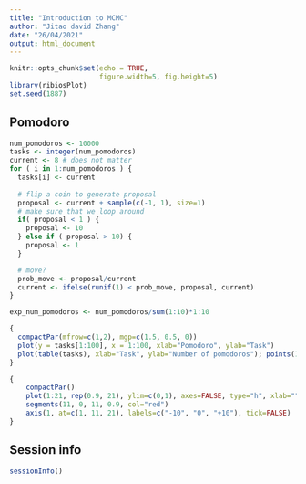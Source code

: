 ```yaml
---
title: "Introduction to MCMC"
author: "Jitao david Zhang"
date: "26/04/2021"
output: html_document
---
```


```r
knitr::opts_chunk$set(echo = TRUE,
                      figure.width=5, fig.height=5)
library(ribiosPlot)
set.seed(1887)
```

## Pomodoro

```r
num_pomodoros <- 10000
tasks <- integer(num_pomodoros)
current <- 8 # does not matter
for ( i in 1:num_pomodoros ) {
  tasks[i] <- current
  
  # flip a coin to generate proposal
  proposal <- current + sample(c(-1, 1), size=1)
  # make sure that we loop around
  if( proposal < 1 ) {
    proposal <- 10
  } else if ( proposal > 10) {
    proposal <- 1
  }

  # move?
  prob_move <- proposal/current
  current <- ifelse(runif(1) < prob_move, proposal, current)
}
```

```r
exp_num_pomodoros <- num_pomodoros/sum(1:10)*1:10
```

```r
{
  compactPar(mfrow=c(1,2), mgp=c(1.5, 0.5, 0))
  plot(y = tasks[1:100], x = 1:100, xlab="Pomodoro", ylab="Task")
  plot(table(tasks), xlab="Task", ylab="Number of pomodoros"); points(1:10, exp_num_pomodoros, pch=4, col="red")
}
```

```r
{
	compactPar()
	plot(1:21, rep(0.9, 21), ylim=c(0,1), axes=FALSE, type="h", xlab="", ylab="")
	segments(11, 0, 11, 0.9, col="red")
	axis(1, at=c(1, 11, 21), labels=c("-10", "0", "+10"), tick=FALSE)
}
```

## Session info

```r
sessionInfo()
```

